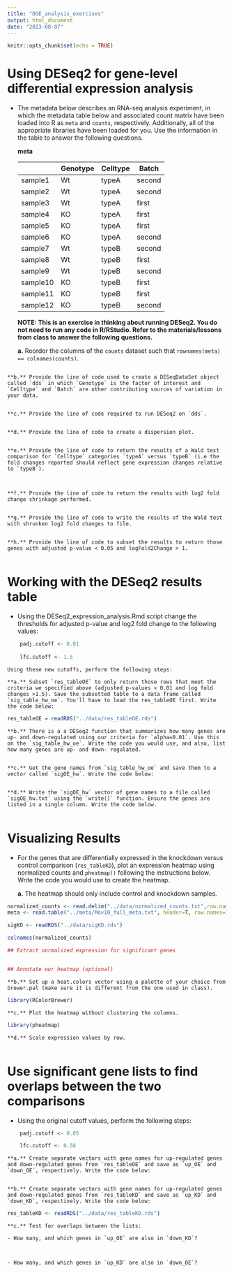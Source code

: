 ```yaml
---
title: "DGE_analysis_exercises"
output: html_document
date: "2023-08-07"
---
```


```r
knitr::opts_chunk$set(echo = TRUE)
```


# Using DESeq2 for gene-level differential expression analysis

- The metadata below describes an RNA-seq analysis experiment, in which the metadata table below and associated count matrix have been loaded into R as `meta` and `counts`, respectively. Additionally, all of the appropriate libraries have been loaded for you. Use the information in the table to answer the following questions.  

	**meta**
	
	| |Genotype	|Celltype	|Batch|
	| ------ | ------- | -------- | --- |
	|sample1	|Wt	|typeA	|second |
	|sample2	|Wt	|typeA	|second|
	|sample3	|Wt	|typeA	|first|
	|sample4	|KO	|typeA	|first|
	|sample5	|KO	|typeA	|first|
	|sample6	|KO	|typeA	|second|
	|sample7	|Wt	|typeB	|second|
	|sample8	|Wt	|typeB	|first|
	|sample9	|Wt	|typeB	|second|
	|sample10	|KO	|typeB	|first|
	|sample11	|KO	|typeB	|first|
	|sample12	|KO	|typeB	|second|


	**NOTE: This is an exercise in thinking about running DESeq2. You do not need to run any code in R/RStudio. Refer to the materials/lessons from class to answer the following questions.**

	**a.** Reorder the columns of the `counts` dataset such that `rownames(meta) == colnames(counts)`.
	
```r
	
```
	
	**b.** Provide the line of code used to create a DESeqDataSet object called `dds` in which `Genotype` is the factor of interest and `Celltype` and `Batch` are other contributing sources of variation in your data.
	
```r

```

	**c.** Provide the line of code required to run DESeq2 on `dds`.
	
```r
	
```
	
	**d.** Provide the line of code to create a dispersion plot.
	
```r

```
	
	**e.** Provide the line of code to return the results of a Wald test comparison for `Celltype` categories `typeA` versus `typeB` (i.e the fold changes reported should reflect gene expression changes relative to `typeB`).
	 	
```r

```
	
	**f.** Provide the line of code to return the results with log2 fold change shrinkage performed.
	
```r

```
	
	**g.** Provide the line of code to write the results of the Wald test with shrunken log2 fold changes to file.
	
```r

```
	
	**h.** Provide the line of code to subset the results to return those genes with adjusted p-value < 0.05 and logFold2Change > 1.
	
```r

```
	
# Working with the DESeq2 results table

- Using the DESeq2_expression_analysis.Rmd script change the thresholds for adjusted p-value and log2 fold change to the following values:
 
```r
	padj.cutoff <- 0.01
	
	lfc.cutoff <- 1.5
```
	
	Using these new cutoffs, perform the following steps:

	**a.** Subset `res_tableOE` to only return those rows that meet the criteria we specified above (adjusted p-values < 0.01 and log fold changes >1.5). Save the subsetted table to a data frame called `sig_table_hw_oe`. You'll have to load the res_tableOE first. Write the code below:
	
```r
res_tableOE = readRDS("../data/res_tableOE.rds")


```
	
	**b.** There is a a DESeq2 function that summarizes how many genes are up- and down-regulated using our criteria for `alpha=0.01`. Use this on the `sig_table_hw_oe`. Write the code you would use, and also, list how many genes are up- and down- regulated.
	
```r

		
```
	
	**c.** Get the gene names from `sig_table_hw_oe` and save them to a vector called `sigOE_hw`. Write the code below:
	
```r

```
	
	**d.** Write the `sigOE_hw` vector of gene names to a file called `sigOE_hw.txt` using the `write()` function. Ensure the genes are listed in a single column. Write the code below.
	
```r

```

	 
# Visualizing Results

- For the genes that are differentially expressed in the knockdown versus control comparison (`res_tableKD`), plot an expression heatmap using normalized counts and `pheatmap()` following the instructions below. Write the code you would use to create the heatmap.

	**a.** The heatmap should only include control and knockdown samples. 
	
```r
normalized_counts <- read.delim("../data/normalized_counts.txt",row.names = 1)
meta <- read.table("../meta/Mov10_full_meta.txt", header=T, row.names=1)

sigKD <- readRDS("../data/sigKD.rds")

colnames(normalized_counts)

## Extract normalized expression for significant genes


## Annotate our heatmap (optional)

```
	
	**b.** Set up a heat.colors vector using a palette of your choice from brewer.pal (make sure it is different from the one used in class).
	
```r
library(RColorBrewer)

```
	
	**c.** Plot the heatmap without clustering the columns. 
	
```r
library(pheatmap)

```
	
	**d.** Scale expression values by row.
	
```r

```
	
# Use significant gene lists to find overlaps between the two comparisons 

- Using the original cutoff values, perform the following steps:

```r
	padj.cutoff <- 0.05

	lfc.cutoff <- 0.58
```

	**a.** Create separate vectors with gene names for up-regulated genes and down-regulated genes from `res_tableOE` and save as `up_OE` and `down_OE`, respectively. Write the code below:
	
```r

```
	
	**b.** Create separate vectors with gene names for up-regulated genes and down-regulated genes from `res_tableKD` and save as `up_KD` and `down_KD`, respectively. Write the code below:
	
```r

res_tableKD <- readRDS("../data/res_tableKD.rds")


```
	
	**c.** Test for overlaps between the lists:
	
	- How many, and which genes in `up_OE` are also in `down_KD`?
		
```r
	
```

	- How many, and which genes in `up_KD` are also in `down_OE`?
		
```r
		
```


	 

	

